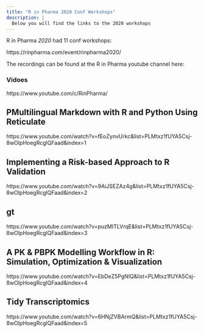 ```yaml
---
title: "R in Pharma 2020 Conf Workshops"
description: |
  Below you will find the links to the 2020 workshops
---
```


R in Pharma _2020_ had 11 conf workshops:

https://rinpharma.com/event/rinpharma2020/

The recordings can be found at the R in Pharma youtube channel here:

### Vidoes

https://www.youtube.com/c/RinPharma/

## PMultilingual Markdown with R and Python Using Reticulate

https://www.youtube.com/watch?v=fEoZynvUrkc&list=PLMtxz1fUYA5Csj-8wOIpHoegRcglQFaad&index=1

## Implementing a Risk-based Approach to R Validation

https://www.youtube.com/watch?v=9AiJSEZAz4g&list=PLMtxz1fUYA5Csj-8wOIpHoegRcglQFaad&index=2

## gt

https://www.youtube.com/watch?v=puzMITLVrqE&list=PLMtxz1fUYA5Csj-8wOIpHoegRcglQFaad&index=3

## A PK & PBPK Modelling Workflow in R: Simulation, Optimization & Visualization

https://www.youtube.com/watch?v=EbDeZ5PgNlQ&list=PLMtxz1fUYA5Csj-8wOIpHoegRcglQFaad&index=4

## Tidy Transcriptomics

https://www.youtube.com/watch?v=6HNjZVBArmQ&list=PLMtxz1fUYA5Csj-8wOIpHoegRcglQFaad&index=5
